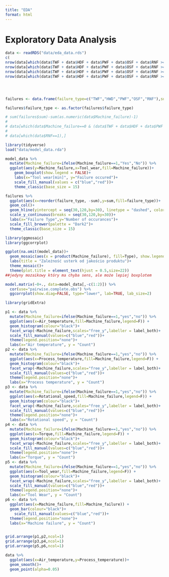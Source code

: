 ```yaml
---
title: "EDA"
format: html
---
```


# Exploratory Data Analysis 

```r
data <- readRDS("data/eda_data.rds")
c(
nrow(data[which(data$TWF + data$HDF + data$PWF + data$OSF + data$RNF >= 2),]),
nrow(data[which(data$TWF + data$HDF + data$PWF + data$OSF + data$RNF >= 3),]),
nrow(data[which(data$TWF + data$HDF + data$PWF + data$OSF + data$RNF >= 4),]),
nrow(data[which(data$TWF + data$HDF + data$PWF + data$OSF + data$RNF >= 5),]))




failures <- data.frame(failure_type=c("TWF","HWD","PWF","OSF","RNF"),sum=c(sum(data$TWF),sum(data$HDF),sum(data$PWF),sum(data$OSF),sum(data$RNF)))

failures$failure_type <- as.factor(failures$failure_type)

# sum(failures$sum)-sum(as.numeric(data$Machine_failure)-1)
# 
# data[which(data$Machine_failure==0 & (data$TWF + data$HDF + data$PWF + data$OSF + data$RNF != 0)),]
# 
# data[which(data$RNF==1),]
```


```r
library(tidyverse)
load("data/model_data.rda")

model_data %>%
  mutate(Machine_failure=ifelse(Machine_failure==1,"Yes","No")) %>%
  ggplot(aes(y=Machine_failure,x=Tool_wear,fill=Machine_failure))+
    geom_boxplot(show.legend = FALSE)+
    labs(x="Tool wear[min]", y="Failure occured")+
    scale_fill_manual(values = c("blue","red"))+
    theme_classic(base_size = 15)

failures %>%
  ggplot(aes(x=reorder(failure_type, -sum),y=sum,fill=failure_type))+
  geom_col()+
  geom_hline(yintercept = seq(30,120,by=30), linetype = "dashed", color = "black", alpha = 0.4, size=0.3)+
  scale_y_continuous(breaks = seq(30,120,by=30))+
  labs(x="Failure Type",y="Number of occurances")+
  scale_fill_brewer(palette = "Dark2")+
  theme_classic(base_size = 15)
```


```r
library(ggmosaic)
library(ggcorrplot)

ggplot(na.omit(model_data))+
  geom_mosaic(aes(x = product(Machine_failure), fill=Type), show.legend = F)+
  labs(title = "Zależność usterk od jakościo produktu")+
  theme_mosaic()+
  theme(plot.title = element_text(hjust = 0.5,size=22))
##jedyny mozaikowy który ma chyba sens, ale może lepiej boxplotem

model.matrix(~0+., data=model_data[,-c(1:2)]) %>% 
  cor(use="pairwise.complete.obs") %>% 
  ggcorrplot(show.diag=FALSE, type="lower", lab=TRUE, lab_size=2)
```

```r
library(gridExtra)

p1 <- data %>% 
  mutate(Machine_failure=ifelse(Machine_failure==1,"yes","no")) %>% 
  ggplot(aes(x=Air_temperature,fill=Machine_failure,legend=F)) +
  geom_histogram(colour="black")+
  facet_wrap(~Machine_failure,scales="free_y",labeller = label_both)+
  scale_fill_manual(values=c("blue","red"))+
  theme(legend.position="none")+
  labs(x="Air temperature", y = "Count")
p2 <- data %>% 
  mutate(Machine_failure=ifelse(Machine_failure==1,"yes","no")) %>% 
  ggplot(aes(x=Process_temperature,fill=Machine_failure,legend=F)) +
  geom_histogram(colour="black")+
  facet_wrap(~Machine_failure,scales="free_y",labeller = label_both)+
  scale_fill_manual(values=c("blue","red"))+
  theme(legend.position="none")+
  labs(x="Process temperature", y = "Count")
p3 <- data %>% 
  mutate(Machine_failure=ifelse(Machine_failure==1,"yes","no")) %>% 
  ggplot(aes(x=Rotational_speed,fill=Machine_failure,legend=F)) +
  geom_histogram(colour="black")+
  facet_wrap(~Machine_failure,scales="free_y",labeller = label_both)+
  scale_fill_manual(values=c("blue","red"))+
  theme(legend.position="none")+
  labs(x="Rotational speed", y = "Count")
p4 <- data %>% 
  mutate(Machine_failure=ifelse(Machine_failure==1,"yes","no")) %>% 
  ggplot(aes(x=Torque,fill=Machine_failure,legend=F)) +
  geom_histogram(colour="black")+
  facet_wrap(~Machine_failure,scales="free_y",labeller = label_both)+
  scale_fill_manual(values=c("blue","red"))+
  theme(legend.position="none")+
  labs(x="Torque", y = "Count")
p5 <- data %>% 
  mutate(Machine_failure=ifelse(Machine_failure==1,"yes","no")) %>% 
  ggplot(aes(x=Tool_wear,fill=Machine_failure,legend=F)) +
  geom_histogram(colour="black")+
  facet_wrap(~Machine_failure,scales="free_y",labeller = label_both)+
  scale_fill_manual(values=c("blue","red"))+
  theme(legend.position="none")+
  labs(x="Tool Wear", y = "Count")
p6 <- data %>% 
  ggplot(aes(x=Machine_failure,fill=Machine_failure)) +
  geom_bar(colour="black")+
    scale_fill_manual(values=c("blue","red"))+
  theme(legend.position="none")+
  labs(x="Machine failure", y = "Count")


grid.arrange(p1,p2,ncol=1)
grid.arrange(p3,p4,ncol=1)
grid.arrange(p5,p6,ncol=1)
```


```r
data %>% 
  ggplot(aes(x=Air_temperature,y=Process_temperature))+
  geom_smooth()+
  geom_point(alpha=0.05)
```

